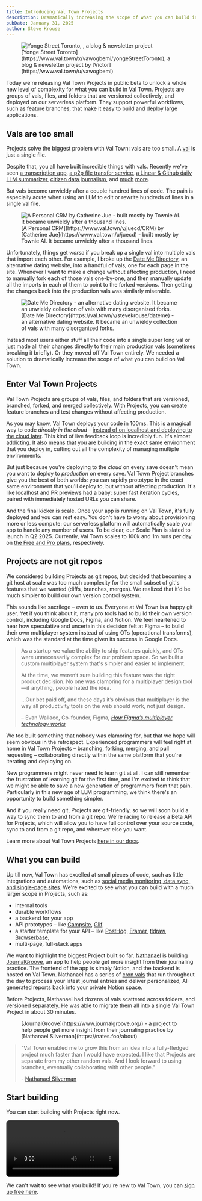 ```yaml
---
title: Introducing Val Town Projects
description: Dramatically increasing the scope of what you can build in Val Town, Projects are groups of vals, files, and folders, versioned collectively
pubDate: January 31, 2025
author: Steve Krouse
---
```



<figure>
  <Image
    src={ProjectsExample}
    alt="Yonge Street Toronto, ,
    a blog & newsletter project"
  />
  <figcaption>
    [Yonge Street Toronto](https://www.val.town/x/vawogbemi/yongeStreetToronto),
    a blog & newsletter project by [Victor](https://www.val.town/u/vawogbemi)
  </figcaption>
</figure>

Today we're releasing Val Town Projects in public beta to unlock a whole new level of complexity for what you can build in Val Town. Projects are groups of vals, files, and folders that are versioned collectively, and deployed on our serverless platform. They support powerful workflows, such as feature branches, that make it easy to build and deploy large applications.

## Vals are too small

Projects solve the biggest problem with Val Town: vals are too small. A [val](https://docs.val.town/vals/) is just a single file.

Despite that, you all have built incredible things with vals. Recently we've seen [a transcription app](https://www.val.town/v/yawnxyz/scribe), [a p2p file transfer service](https://www.val.town/v/loading/file), [a Linear & Github daily LLM summarizer](https://www.val.town/v/danphilibin/what_did_i_work_on_today), [citizen data journalism](https://x.com/stevekrouse/status/1854255504681210055), and [much](https://blog.val.town/blog/val-town-newsletter-23/#-community-vals) [more](https://blog.val.town/blog/val-town-newsletter-22/#-community-vals).

But vals become unwieldy after a couple hundred lines of code. The pain is especially acute when using an LLM to edit or rewrite hundreds of lines in a single val file.

<figure>
  <Image
    src={ValExample}
    alt="A Personal CRM by Catherine Jue - built mostly by Townie AI. It became unwieldy after a thousand lines."
  />
  <figcaption>
    [A Personal CRM](https://www.val.town/v/juecd/CRM) by [Catherine
    Jue](https://www.val.town/u/juecd) - built mostly by Townie AI. It became
    unwieldy after a thousand lines.
  </figcaption>
</figure>

Unfortunately, things get _worse_ if you break up a single val into multiple vals that import each other. For example, I broke up the [Date Me Directory](https://val.town/v/stevekrouse/dateme), an alternative dating website, into a handful of vals, one for each page in the site. Whenever I want to make a change without affecting production, I need to manually fork each of those vals one-by-one, and then manually update all the imports in each of them to point to the forked versions. Then getting the changes back into the production vals was similarly miserable.

<figure>
  <Image
    src={DateMe}
    alt="Date Me Directory - an alternative dating website. It became an unwieldy collection of vals with many disorganized forks."
  />
  <figcaption>
    [Date Me Directory](https://val.town/v/stevekrouse/dateme) - an alternative
    dating website. It became an unwieldy collection of vals with many
    disorganized forks.
  </figcaption>
</figure>

Instead most users either stuff all their code into a single super long val or just made all their changes directly to their main production vals (sometimes breaking it briefly). Or they moved off Val Town entirely. We needed a solution to dramatically increase the scope of what you can build on Val Town.

## Enter Val Town Projects

Val Town Projects are groups of vals, files, and folders that are versioned, branched, forked, and merged collectively. With Projects, you can create feature branches and test changes without affecting production.

As you may know, Val Town deploys your code in 100ms. This is a magical way to code _directly in the cloud_ – [instead of on localhost and deploying to the cloud later](https://dx.tips/the-end-of-localhost). This kind of live feedback loop is incredibly fun. It's almost addicting. It also means that you are building in the exact same environment that you deploy in, cutting out all the complexity of managing multiple environments.

But just because you're deploying to the _cloud_ on every save doesn't mean you want to deploy to _production_ on every save. Val Town Project branches give you the best of both worlds: you can rapidly prototype in the exact same environment that you'll deploy to, but without affecting production. It's like localhost and PR previews had a baby: super fast iteration cycles, paired with immediately hosted URLs you can share.

And the final kicker is scale. Once your app is running on Val Town, it's fully deployed and you can rest easy. You don't have to worry about provisioning more or less compute: our serverless platform will automatically scale your app to handle any number of users. To be clear, our Scale Plan is slated to launch in Q2 2025. Currently, Val Town scales to 100k and 1m runs per day on [the Free and Pro plans](https://www.val.town/pricing), respectively.

## Projects are not git repos

We considered building Projects as git repos, but decided that becoming a git host at scale was too much complexity for the small subset of git's features that we wanted (diffs, branches, merges). We realized that it'd be much simpler to build our own version control system.

This sounds like sacrilege – even to us. Everyone at Val Town is a happy git user. Yet if you think about it, many pro tools had to build their own version control, including Google Docs, Figma, and Notion. We feel heartened to hear how speculative and uncertain this decision felt at Figma – to build their own multiplayer system instead of using OTs (operational transforms), which was the standard at the time given its success in Google Docs.

<style>
  {`
    blockquote  {
      font-size: inherit;
    }
  `}
</style>

> As a startup we value the ability to ship features quickly, and OTs were unnecessarily complex for our problem space. So we built a custom multiplayer system that's simpler and easier to implement.
>
> At the time, we weren’t sure building this feature was the right product decision. No one was clamoring for a multiplayer design tool—if anything, people hated the idea.
>
> ...Our bet paid off, and these days it’s obvious that multiplayer is the way all productivity tools on the web should work, not just design.
>
> – Evan Wallace, Co-founder, Figma, [_How Figma’s multiplayer technology works_](https://www.figma.com/blog/how-figmas-multiplayer-technology-works/)

We too built something that nobody was clamoring for, but that we hope will seem obvious in the retrospect. Experienced programmers will feel right at home in Val Town Projects – branching, forking, merging, and pull requesting – collaborating directly within the same platform that you're iterating and deploying on.

New programmers might never need to learn git at all. I can still remember the frustration of learning git for the first time, and I'm excited to think that we might be able to save a new generation of programmers from that pain. Particularly in this new age of LLM programming, we think there's an opportunity to build something simpler.

And if you really need git, Projects are git-friendly, so we will soon build a way to sync them to and from a git repo. We're racing to release a Beta API for Projects, which will allow you to have full control over your source code, sync to and from a git repo, and wherever else you want.

Learn more about Val Town Projects [here in our docs](https://docs.val.town/projects).

## What you can build

Up till now, Val Town has excelled at small pieces of code, such as little integrations and automations, such as [social media monitoring, data sync, and single-page sites](https://www.val.town/examples/use-cases). We're excited to see what you can build with a much larger scope in Projects, such as:

- internal tools
- durable workflows
- a backend for your app
- API prototypes – like [Campsite](https://www.campsite.com/blog/how-we-prototype-integrations-with-val-town), [Glif](https://www.val.town/u/jamiedubs)
- a starter template for your API – like [PostHog](https://posthog.com/tutorials/rss-item-capture), [Framer](https://www.framer.com/developers/fetch/examples), [tldraw](https://x.com/tldraw/status/1869770077828272134), [Browserbase](https://www.val.town/u/browserbase),
- multi-page, full-stack apps

We want to highlight the biggest Project built so far. [Nathanael](https://nates.foo/about) is building [JournalGroove](https://www.journalgroove.org/), an app to help people get more insight from their journaling practice. The frontend of the app is simply Notion, and the backend is hosted on Val Town. Nathanael has a series of [cron vals](https://docs.val.town/vals/cron/) that run throughout the day to process your latest journal entries and deliver personalized, AI-generated reports back into your private Notion space.

Before Projects, Nathanael had dozens of vals scattered across folders, and versioned separately. He was able to migrate them all into a single Val Town Project in about 30 minutes.

<figure>
  <Image src={JournalGroove} alt="" />
  <figcaption>
    [JournalGroove](https://www.journalgroove.org/) - a project to help people
    get more insight from their journaling practice by [Nathanael
    Silverman](https://nates.foo/about)
  </figcaption>
</figure>

> "Val Town enabled me to grow this from an idea into a fully-fledged project much faster than I would have expected. I like that Projects are separate from my other random vals. And I look forward to using branches, eventually collaborating with other people."
>
> \- [Nathanael Silverman](https://nates.foo/about)

## Start building

You can start building with Projects right now.

<video controls autoplay loop style="border-radius: 8px">
  <source src="/video/CreateProjectDemo.mp4" />
</video>

We can't wait to see what you build! If you're new to Val Town, you can [sign up free here](https://www.val.town/auth/signup).
